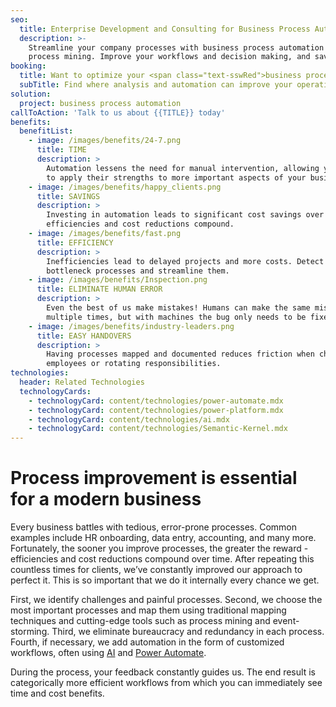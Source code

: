 ```yaml
---
seo:
  title: Enterprise Development and Consulting for Business Process Automation
  description: >-
    Streamline your company processes with business process automation and
    process mining. Improve your workflows and decision making, and save costs.
booking:
  title: Want to optimize your <span class="text-sswRed">business processes</span>?
  subTitle: Find where analysis and automation can improve your operations
solution:
  project: business process automation
callToAction: 'Talk to us about {{TITLE}} today'
benefits:
  benefitList:
    - image: /images/benefits/24-7.png
      title: TIME
      description: >
        Automation lessens the need for manual intervention, allowing your team
        to apply their strengths to more important aspects of your business.
    - image: /images/benefits/happy_clients.png
      title: SAVINGS
      description: >
        Investing in automation leads to significant cost savings over time, as
        efficiencies and cost reductions compound.
    - image: /images/benefits/fast.png
      title: EFFICIENCY
      description: >
        Inefficiencies lead to delayed projects and more costs. Detect
        bottleneck processes and streamline them.
    - image: /images/benefits/Inspection.png
      title: ELIMINATE HUMAN ERROR
      description: >
        Even the best of us make mistakes! Humans can make the same mistake
        multiple times, but with machines the bug only needs to be fixed once.
    - image: /images/benefits/industry-leaders.png
      title: EASY HANDOVERS
      description: >
        Having processes mapped and documented reduces friction when changing
        employees or rotating responsibilities.
technologies:
  header: Related Technologies
  technologyCards:
    - technologyCard: content/technologies/power-automate.mdx
    - technologyCard: content/technologies/power-platform.mdx
    - technologyCard: content/technologies/ai.mdx
    - technologyCard: content/technologies/Semantic-Kernel.mdx
---
```


**Process improvement**
is essential for a modern business
==================================

<VideoEmbed url="https://www.youtube.com/watch?v=-q9lLqtkC00" />

Every business battles with tedious, error-prone processes. Common examples include HR onboarding, data entry, accounting, and many more. Fortunately, the sooner you improve processes, the greater the reward - efficiencies and cost reductions compound over time. After repeating this countless times for clients, we’ve constantly improved our approach to perfect it. This is so important that we do it internally every chance we get.

First, we identify challenges and painful processes. Second, we choose the most important processes and map them using traditional mapping techniques and cutting-edge tools such as process mining and event-storming. Third, we eliminate bureaucracy and redundancy in each process. Fourth, if necessary, we add automation in the form of customized workflows, often using [AI](https://www.ssw.com.au/consulting/artificial-intelligence) and [Power
Automate](https://www.ssw.com.au/consulting/power-platform).

During the process, your feedback constantly guides us. The end result is categorically more efficient workflows from which you can immediately see time and cost benefits.
